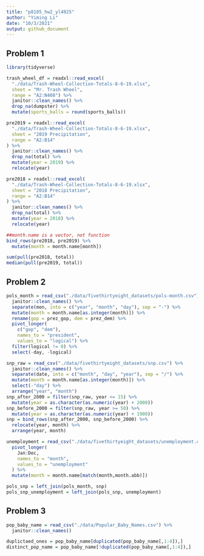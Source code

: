 ```yaml
---
title: "p8105_hw2_yl4925"
author: "Yiming Li"
date: "10/3/2021"
output: github_document
---
```


## Problem 1
```r
library(tidyverse)
```

```r
trash_wheel_df = readxl::read_excel(
  "./data/Trash-Wheel-Collection-Totals-8-6-19.xlsx",
  sheet = "Mr. Trash Wheel",
  range = "A2:N408") %>% 
  janitor::clean_names() %>% 
  drop_na(dumpster) %>% 
  mutate(sports_balls = round(sports_balls))
```

```r
pre2019 = readxl::read_excel(
  "./data/Trash-Wheel-Collection-Totals-8-6-19.xlsx",
  sheet = "2019 Precipitation",
  range = "A2:B14"
) %>% 
  janitor::clean_names() %>% 
  drop_na(total) %>% 
  mutate(year = 2019) %>% 
  relocate(year)

pre2018 = readxl::read_excel(
  "./data/Trash-Wheel-Collection-Totals-8-6-19.xlsx",
  sheet = "2018 Precipitation",
  range = "A2:B14"
) %>% 
  janitor::clean_names() %>% 
  drop_na(total) %>% 
  mutate(year = 2018) %>% 
  relocate(year)
```

```r
##month.name is a vector, not function
bind_rows(pre2018, pre2019) %>% 
  mutate(month = month.name[month])
```

```r
sum(pull(pre2018, total))
median(pull(pre2019, total))
```

## Problem 2

```r
pols_month = read_csv("./data/fivethirtyeight_datasets/pols-month.csv") %>% 
  janitor::clean_names() %>% 
  separate(mon, into = c("year", "month", "day"), sep = "-") %>% 
  mutate(month = month.name[as.integer(month)]) %>% 
  rename(gop = prez_gop, dem = prez_dem) %>% 
  pivot_longer(
    c("gop", "dem"),
    names_to = "president",
    values_to = "logical") %>% 
  filter(logical != 0) %>% 
  select(-day, -logical) 
```

```r
snp_raw = read_csv("./data/fivethirtyeight_datasets/snp.csv") %>% 
  janitor::clean_names() %>% 
  separate(date, into = c("month", "day", "year"), sep = "/") %>% 
  mutate(month = month.name[as.integer(month)]) %>%
  select(-"day") %>%
  arrange("year", "month")
snp_after_2000 = filter(snp_raw, year <= 15) %>% 
  mutate(year = as.character(as.numeric(year) + 2000))
snp_before_2000 = filter(snp_raw, year >= 50) %>% 
  mutate(year = as.character(as.numeric(year) + 1900))
snp = bind_rows(snp_after_2000, snp_before_2000) %>% 
  relocate(year, month) %>% 
  arrange(year, month)
```

```r
unemployment = read_csv("./data/fivethirtyeight_datasets/unemployment.csv") %>% 
  pivot_longer(
    Jan:Dec, 
    names_to = "month",
    values_to = "unemployment"
  ) %>% 
  mutate(month = month.name[match(month,month.abb)])
```

```r
pols_snp = left_join(pols_month, snp) 
pols_snp_unemployment = left_join(pols_snp, unemployment)
```

## Problem 3
```r
pop_baby_name = read_csv("./data/Popular_Baby_Names.csv") %>% 
  janitor::clean_names()
```

```r
duplictaed_ones = pop_baby_name[duplicated(pop_baby_name[,1:4]),]
distinct_pop_name = pop_baby_name[!duplicated(pop_baby_name[,1:4]),]
```

